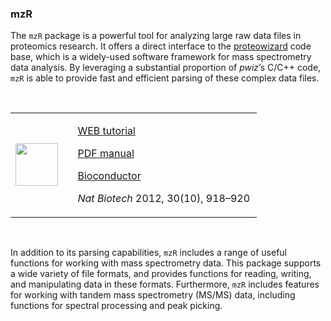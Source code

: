 ### mzR {-}

The `mzR` package is a powerful tool for analyzing large raw data files in proteomics research. It offers a direct interface to the [proteowizard](http://proteowizard.sourceforge.net/) code base, which is a widely-used software framework for mass spectrometry data analysis. By leveraging a substantial proportion of *pwiz*'s C/C++ code, `mzR` is able to provide fast and efficient parsing of these complex data files.

\

+---------------------------------+---------------------------------------------------------------------------------------------------+
| ![](images/05.png){height="68"} | [WEB tutorial](https://lgatto.github.io/2020-02-17-RProt-Berlin/raw-ms-data-mzr-and-msnbase.html) | 
|                                 |                                                                                                   |
|                                 | [PDF manual](https://bioconductor.org/packages/release/bioc/manuals/mzR/man/mzR.pdf)              |
|                                 |                                                                                                   |
|                                 | [Bioconductor](https://bioconductor.org/packages/release/bioc/html/mzR.html)                      |
|                                 |                                                                                                   |
|                                 | *Nat Biotech* 2012, 30(10), 918–920                                                               |
+---------------------------------+---------------------------------------------------------------------------------------------------+

\

In addition to its parsing capabilities, `mzR` includes a range of useful functions for working with mass spectrometry data. This package supports a wide variety of file formats, and provides functions for reading, writing, and manipulating data in these formats. Furthermore, `mzR` includes features for working with tandem mass spectrometry (MS/MS) data, including functions for spectral processing and peak picking.
